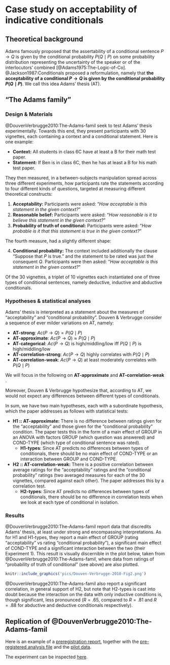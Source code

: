 # Case study on acceptability of indicative conditionals

## Theoretical background

Adams famously proposed that the assertability of a conditional sentence $P \rightarrow Q$ is given by the conditional probability $P(Q \mid P)$ on some probability distribution representing the uncertainty of the speaker or of the interlocutors' combined [@Adams1975:The-Logic-of-Co]. @Jackson1987:Conditionals proposed a reformulation, namely that **the acceptability of a conditional $P \rightarrow Q$ is given by the conditional probability $P(Q \mid P)$**. We call this idea Adams' thesis (AT).

## "The Adams family"

### Design & Materials

@DouvenVerbrugge2010:The-Adams-famil seek to test Adams' thesis experimentally. Towards this end, they present participants with 30 vignettes, each containing a context and a conditional statement. Here is one example:

- **Context:**  All students in class 6C have at least a B for their math test paper.
- **Statement:** If Ben is in class 6C, then he has at least a B for his math test paper.

They then measured, in a between-subjects manipulation spread across three different experiments, how participants rate the statements according to four different kinds of questions, targeted at measuring different theoretical constructs:

1. **Acceptability:** Participants were asked: "*How acceptable is this statement in the given context?*" 
2. **Reasonable belief:** Participants were asked: "*How reasonable is it to believe this statement in the given context?*" 
3. **Probability of truth of conditional:** Participants were asked: "*How probable is it that this statement is true in the given context?*" 

The fourth measure, had a slightly different shape:

4. **Conditional probability:** The context included additionally the clause "Suppose that $P$ is true." and the statement to be rated was just the consequent $Q$. Participants were then asked: "*How acceptable is this statement in the given context?*" 

Of the 30 vignettes, a triplet of 10 vignettes each instantiated one of three types of conditional sentences, namely deductive, inductive and abductive conditionals.

### Hypotheses & statistical analyses

Adams' thesis is interpreted as a statement about the measures of "acceptability" and "conditional probability". Douven & Verbrugge consider a sequence of ever milder variations on AT, namely:

- **AT-strong**: $Ac(P \rightarrow Q) = P(Q \mid P)$
- **AT-approximate**: $Ac(P \rightarrow Q) \approx P(Q \mid P)$
- **AT-categorical**: $Ac(P \rightarrow Q)$ is high/middling/low iff $P(Q \mid P)$ is high/middling/low
- **AT-correlation-strong**: $Ac(P \rightarrow Q)$ highly correlates with $P(Q \mid P)$
- **AT-correlation-weak**: $Ac(P \rightarrow Q)$ at least moderately correlates with $P(Q \mid P)$

We will focus in the following on **AT-approximate** and **AT-correlation-weak** .

Moreover, Douven & Verbrugge hypothesize that, according to AT, we would not expect any differences between different types of conditionals.

In sum, we have two main hypotheses, each with a subordinate hypothesis, which the paper addresses as follows with statistical tests:

- **H1 :: AT-approximate:** There is no difference between ratings given for the "acceptability" and those given for the "conditional probability" condition. The paper tests this in the form of a main effect of GROUP in an ANOVA with factors GROUP (which question was answered) and COND-TYPE (which type of conditional sentence was rated).
  - **H1-types**: Since AT predicts no differences between types of conditionals, there should be no main effect of COND-TYPE or an interaction between GROUP and COND-TYPE. 
- **H2 :: AT-correlation-weak:** There is a positive correlation between average ratings for the "acceptability" ratings and the "conditional probability" ratings (two averaged measures for each of the 30 vignettes, compared against each other). The paper addresses this by a correlation test.
  - **H2-types**: Since AT predicts no differences between types of conditionals, there should be no difference in correlation tests when we look at each type of conditional in isolation.

### Results

@DouvenVerbrugge2010:The-Adams-famil report data that discredits Adams' thesis, at least under strong and encompassing interpretations. As for H1 and H1-types, they report a main effect of GROUP (rating "acceptability" vs rating "conditional probability"), a significant main effect of COND-TYPE and a significant interaction between the two (their Experiment 1). This result is visually discernible in the plot below, taken from @DouvenVerbrugge2010:The-Adams-famil, where data from ratings of "probability of truth of conditional" (see above) are also plotted.


```r
knitr::include_graphics('pics/Douven-Verbrugge-2010-Fig2.png')
```

@DouvenVerbrugge2010:The-Adams-famil also report a significant correlation, in general support of H2, but note that H2-types is cast into doubt because the interaction on the data with only inductive conditions is, though significant, less pronounced ($R = .65$, compared to $R = .81$ and $R = .88$ for abductive and deductive conditionals respectively).

## Replication of @DouvenVerbrugge2010:The-Adams-famil

Here is an example of a [preregistration report]('materials/prereg_report_Adams.pdf'), together with the [pre-registered analysis file](materials/data_analysis.R) and the [pilot data](materials/pilot_data.csv).

The experiment can be inspected [here](https://magpie-exp-adams-family.netlify.com).



